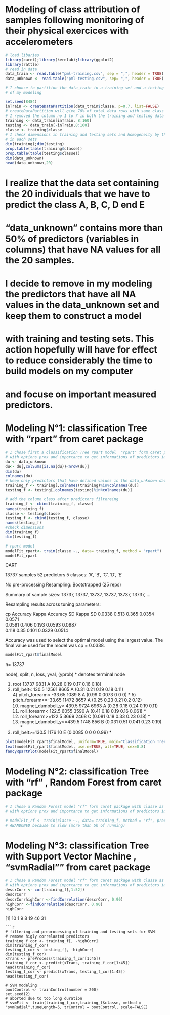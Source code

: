 Modeling of class attribution of samples following monitoring of their physical exercices with accelerometers
========================================================



```r
# load libaries
library(caret);library(kernlab);library(ggplot2)
library(rattle)
# read in data
data_train <- read.table("pml-training.csv", sep = ",", header = TRUE)
data_unknown <- read.table("pml-testing.csv", sep= ",", header = TRUE)

# I choose to partition the data_train in a training set and a testing set for cross validation 
# of my modeling

set.seed(8484)
inTrain <- createDataPartition(data_train$classe, p=0.7, list=FALSE)
# createDataPartition will give 70% of total data rows with same class ratio as in given data set.
# I removed the column no 1 to 7 in both the training and testing data sets because they will not contribute to prediction.  
training <- data_train[inTrain, 8:160]
testing <- data_train[-inTrain,8:160]
classe <- training$classe
# I check dimensions in training and testing sets and homogeneity by the proportions of classes
# in each sets
dim(training);dim(testing)
prop.table(table(training$classe))
prop.table(table(testing$classe))
dim(data_unknown)
head(data_unknown,20)
```
# I realize that the data set containing the 20 individuals that we have to predict the class A, B, C, D end E 
# "data_unknown" contains more than 50% of predictors (variables in columns) that have NA values for all the 20 samples.
# I decide to remove in my modeling the predictors that have all NA values in the data_unknown set and keep them to construct a model
# with training and testing sets.  This action hopefully will  have for effect to reduce considerably the time to build models on my computer
# and focuse on important measured predictors.


# Modeling N°1: classification Tree with "rpart" from caret package
```r
# I chose first a classification Tree rpart model  "rpart" form caret package with classe as Outcome and all predictors
# with options prox and importance to get informations of predictors importance
du <- data_unknown
du<- du[,colSums(is.na(du))<nrow(du)]
dim(du)
colnames(du)
# keep only predictors that have defined values in the data_unknown data set (20 samples to classify)
training_f <- training[,colnames(training)%in%colnames(du)]
testing_f <- testing[,colnames(testing)%in%colnames(du)]

# add the column class after predictors filtereing
training_f <- cbind(training_f, classe)
names(training_f)
classe <- testing$classe
testing_f <- cbind(testing_f, classe)
names(testing_f)
#check dimensions
dim(training_f)
dim(testing_f)

# rpart model
modelFit_rpart<- train(classe ~., data= training_f, method = "rpart")
modelFit_rpart
```
CART 

13737 samples
   52 predictors
    5 classes: 'A', 'B', 'C', 'D', 'E' 

No pre-processing
Resampling: Bootstrapped (25 reps) 

Summary of sample sizes: 13737, 13737, 13737, 13737, 13737, 13737, ... 

Resampling results across tuning parameters:

  cp      Accuracy  Kappa  Accuracy SD  Kappa SD
  0.0338  0.513     0.365  0.0354       0.0571  
  0.0591  0.406     0.193  0.0593       0.0987  
  0.118   0.35      0.101  0.0329       0.0514  

Accuracy was used to select the optimal model using  the largest value.
The final value used for the model was cp = 0.0338.

```r
modelFit_rpart$finalModel
```
n= 13737 

node), split, n, loss, yval, (yprob)
      * denotes terminal node

 1) root 13737 9831 A (0.28 0.19 0.17 0.16 0.18)  
   2) roll_belt< 130.5 12561 8665 A (0.31 0.21 0.19 0.18 0.11)  
     4) pitch_forearm< -33.65 1089    8 A (0.99 0.0073 0 0 0) *
     5) pitch_forearm>=-33.65 11472 8657 A (0.25 0.23 0.21 0.2 0.12)  
      10) magnet_dumbbell_y< 439.5 9724 6963 A (0.28 0.18 0.24 0.19 0.11)  
        20) roll_forearm< 122.5 6055 3590 A (0.41 0.18 0.19 0.16 0.061) *
        21) roll_forearm>=122.5 3669 2468 C (0.081 0.18 0.33 0.23 0.18) *
      11) magnet_dumbbell_y>=439.5 1748  856 B (0.031 0.51 0.041 0.23 0.19) *
   3) roll_belt>=130.5 1176   10 E (0.0085 0 0 0 0.99) *
   
```r
plot(modelFit_rpart$finalModel, uniform=TRUE, main="Classification Tree")
text(modelFit_rpart$finalModel, use.n=TRUE, all=TRUE, cex=0.8)
fancyRpartPlot(modelFit_rpart$finalModel)
```

# Modeling N°2: classification Tree with "rf" , Random Forest from caret package
```r
# I chose a Random Forest model "rf" form caret package with classe as Outcome and all predictors filtered as before
# with options prox and importance to get informations of predictors importance

# modelFit_rf <- train(classe ~., data= training_f, method = "rf", prox= TRUE, importance=TRUE)
# ABANDONED because to slow (more than 5h of running)
```  

# Modeling N°3: classification Tree with Support Vector Machine  , "svmRadial"" from caret package
```r
# I chose a Random Forest model "rf" form caret package with classe as Outcome and all predictors filtered as before
# with options prox and importance to get informations of predictors importance
descrCorr <- cor(training_f[,1:52])
descrCorr
descrCorrhighCorr <-findCorrelation(descrCorr, 0.90)
highCorr <-findCorrelation(descrCorr, 0.90)
highCorr
```
[1] 10  1  9  8 19 46 31

```
```r
# filtering and preprocessing of training and testing sets for SVM
# remove higly correlaated predictors
training_f_cor <- training_f[, -highCorr]
dim(training_f_cor)
testing_f_cor <- testing_f[, -highCorr]
dim(testing_f_cor)
xTrans <- preProcess(training_f_cor[1:45])
training_f_cor <- predict(xTrans, training_f_cor[1:45])
head(training_f_cor)
testing_f_cor <- predict(xTrans, testing_f_cor[1:45])
head(testing_f_cor)

# SVM modeling
bootControl <- trainControl(number = 200)
set.seed(2)
# aborted due to too long duration
# svmFit <- train(training_f_cor,training_f$classe, method = "svmRadial",tuneLength=5, trControl = bootControl, scale=FALSE)
```

  

